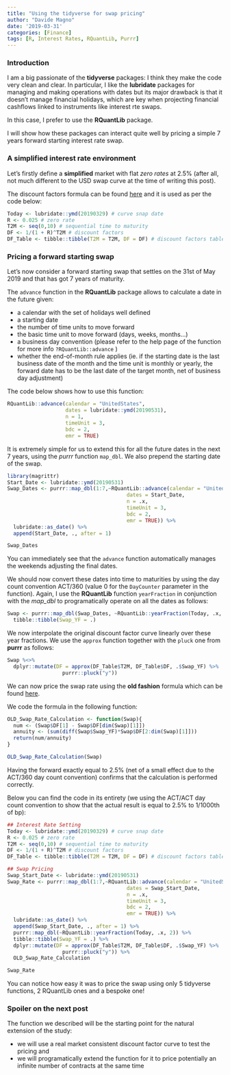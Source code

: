```yaml
---
title: "Using the tidyverse for swap pricing"
author: "Davide Magno"
date: '2019-03-31'
categories: [Finance]
tags: [R, Interest Rates, RQuantLib, Purrr]
---
```


### Introduction

I am a big passionate of the **tidyverse** packages: I think they make the code very clean and clear. In particular, I like the **lubridate** packages for managing and making operations with dates but its major drawback is that it doesn't manage financial holidays, which are key when projecting financial cashflows linked to instruments like interest rte swaps.

In this case, I prefer to use the **RQuantLib** package.

I will show how these packages can interact quite well by pricing a simple 7 years forward starting interest rate swap.

### A simplified interest rate environment

Let's firstly define a **simplified** market with flat *zero rates* at 2.5% (after all, not much different to the USD swap curve at the time of writing this post).

The discount factors formula can be found [here](https://en.wikipedia.org/wiki/Discounting#cite_note-Economics_Discount-2) and it is used as per the code below:

```r
Today <- lubridate::ymd(20190329) # curve snap date
R <- 0.025 # zero rate
T2M <- seq(0,10) # sequential time to maturity
DF <- 1/(1 + R)^T2M # discount factors
DF_Table <- tibble::tibble(T2M = T2M, DF = DF) # discount factors table
```

### Pricing a forward starting swap

Let's now consider a forward starting swap that settles on the 31st of May 2019 and that has got 7 years of maturity.

The `advance` function in the **RQuantLib** package allows to calculate a date in the future given:

  * a calendar with the set of holidays well defined
  * a starting date
  * the number of time units to move forward
  * the basic time unit to move forward (days, weeks, months...)
  * a business day convention (please refer to the help page of the function for more info `?RQuantLib::advance` )
  * whether the end-of-month rule applies (ie. if the starting date is the last business date of the month and the time unit is monthly or yearly, the forward date has to be the last date of the target month, net of business day adjustment)
  
The code below shows how to use this function:

```r
RQuantLib::advance(calendar = "UnitedStates", 
                   dates = lubridate::ymd(20190531), 
                   n = 1, 
                   timeUnit = 3, 
                   bdc = 2, 
                   emr = TRUE)
```

It is extremely simple for us to extend this for all the future dates in the next 7 years, using the *purrr* function `map_dbl`. We also prepend the starting date of the swap.

```r
library(magrittr)
Start_Date <- lubridate::ymd(20190531)
Swap_Dates <- purrr::map_dbl(1:7,~RQuantLib::advance(calendar = "UnitedStates",
                                       dates = Start_Date,
                                       n = .x, 
                                       timeUnit = 3, 
                                       bdc = 2, 
                                       emr = TRUE)) %>% 
  lubridate::as_date() %>% 
  append(Start_Date, ., after = 1)

Swap_Dates
```

You can immediately see that the `advance` function automatically manages the weekends adjusting the final dates.

We should now convert these dates into time to maturities by using the day count convention ACT/360 (value 0 for the `DayCounter` parameter in the function). Again, I use the **RQuantLib** function `yearFraction` in conjunction with the *map_dbl* to programatically operate on all the dates as follows:
```r
Swap <- purrr::map_dbl(Swap_Dates, ~RQuantLib::yearFraction(Today, .x, 0)) %>% 
  tibble::tibble(Swap_YF = .)
```

We now interpolate the original discount factor curve linearly over these year fractions. We use the `approx` function together with the `pluck` one from **purrr** as follows:

```r
Swap %<>% 
  dplyr::mutate(DF = approx(DF_Table$T2M, DF_Table$DF, .$Swap_YF) %>% 
                  purrr::pluck("y"))
```

We can now price the swap rate using the **old fashion** formula which can be found [here](https://en.wikipedia.org/wiki/Interest_rate_swap).

We code the formula in the following function:

```r
OLD_Swap_Rate_Calculation <- function(Swap){
  num <- (Swap$DF[1] - Swap$DF[dim(Swap)[1]])
  annuity <- (sum(diff(Swap$Swap_YF)*Swap$DF[2:dim(Swap)[1]]))
  return(num/annuity)
}

OLD_Swap_Rate_Calculation(Swap)
```
Having the forward exactly equal to 2.5% (net of a small effect due to the ACT/360 day count convention) confirms that the calculation is performed correctly.

Below you can find the code in its entirety (we using the ACT/ACT day count convention to show that the actual result is equal to 2.5% to 1/1000th of bp):

```r
## Interest Rate Setting
Today <- lubridate::ymd(20190329) # curve snap date
R <- 0.025 # zero rate
T2M <- seq(0,10) # sequential time to maturity
DF <- 1/(1 + R)^T2M # discount factors
DF_Table <- tibble::tibble(T2M = T2M, DF = DF) # discount factors table

## Swap Pricing
Swap_Start_Date <- lubridate::ymd(20190531)
Swap_Rate <- purrr::map_dbl(1:7,~RQuantLib::advance(calendar = "UnitedStates",
                                       dates = Swap_Start_Date,
                                       n = .x, 
                                       timeUnit = 3, 
                                       bdc = 2, 
                                       emr = TRUE)) %>% 
  lubridate::as_date() %>% 
  append(Swap_Start_Date, ., after = 1) %>% 
  purrr::map_dbl(~RQuantLib::yearFraction(Today, .x, 2)) %>% 
  tibble::tibble(Swap_YF = .) %>% 
  dplyr::mutate(DF = approx(DF_Table$T2M, DF_Table$DF, .$Swap_YF) %>% 
                  purrr::pluck("y")) %>% 
  OLD_Swap_Rate_Calculation

Swap_Rate
```

You can notice how easy it was to price the swap using only 5 tidyverse functions, 2 RQuantLib ones and a bespoke one!

### Spoiler on the next post

The function we described will be the starting point for the natural extension of the study:

  * we will use a real market consistent discount factor curve to test the pricing and
  * we will programatically extend the function for it to price potentially an infinite number of contracts at the same time
  

